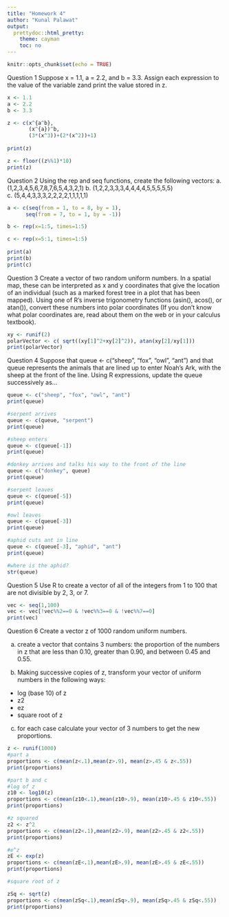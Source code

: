 ```yaml
---
title: "Homework 4"
author: "Kunal Palawat"
output:
  prettydoc::html_pretty:
    theme: cayman
    toc: no
---
```


```r
knitr::opts_chunk$set(echo = TRUE)
```

Question 1
Suppose x = 1.1, a = 2.2, and b = 3.3. Assign each expression to the value of the variable zand print the value stored in z.
```r
x <- 1.1
a <- 2.2
b <- 3.3

z <- c(x^{a^b},
       (x^{a})^b,
       (3*(x^3))+(2*(x^2))+1)
       
print(z)

z <- floor((z%%1)*10)
print(z)
```


Question 2
Using the rep and seq functions, create the following vectors:
a. (1,2,3,4,5,6,7,8,7,6,5,4,3,2,1)
b. (1,2,2,3,3,3,4,4,4,4,5,5,5,5,5)
c. (5,4,4,3,3,3,2,2,2,2,1,1,1,1,1)
```r
a <- c(seq(from = 1, to = 8, by = 1),
      seq(from = 7, to = 1, by = -1))

b <- rep(x=1:5, times=1:5)

c <- rep(x=5:1, times=1:5)
  
print(a)
print(b)
print(c)
```

Question 3
Create a vector of two random uniform numbers. In a spatial map, these can be interpreted as x and y coordinates that give the location of an individual (such as a marked forest tree in a plot that has been mapped). Using one of R’s inverse trigonometry functions (asin(), acos(), or atan()), convert these numbers into polar coordinates (If you don’t know what polar coordinates are, read about them on the web or in your calculus textbook).

```r
xy <- runif(2)
polarVector <- c( sqrt((xy[1]^2+xy[2]^2)), atan(xy[2]/xy[1]))
print(polarVector)
```

Question 4
Suppose that queue <- c("sheep", "fox", "owl", "ant") and that queue represents the animals that are lined up to enter Noah’s Ark, with the sheep at the front of the line. Using R expressions, update the queue successively as...
```r
queue <- c("sheep", "fox", "owl", "ant")
print(queue)

#serpent arrives
queue <- c(queue, "serpent")
print(queue)

#sheep enters
queue <- c(queue[-1])
print(queue)

#donkey arrives and talks his way to the front of the line
queue <- c("donkey", queue)
print(queue)

#serpent leaves
queue <- c(queue[-5])
print(queue)

#owl leaves
queue <- c(queue[-3])
print(queue)

#aphid cuts ant in line
queue <- c(queue[-3], "aphid", "ant")
print(queue)

#where is the aphid?
str(queue)

```

Question 5
Use R to create a vector of all of the integers from 1 to 100 that are not divisible by 2, 3, or 7.
```r
vec <- seq(1,100)
vec <- vec[!vec%%2==0 & !vec%%3==0 & !vec%%7==0]
print(vec)

```

Question 6
Create a vector z of 1000 random uniform numbers.

a. create a vector that contains 3 numbers: the proportion of the numbers in z that are less than 0.10, greater than 0.90, and between 0.45 and 0.55.

b. Making successive copies of z, transform your vector of uniform numbers in the following ways:

- log (base 10) of z
- z2
- ez
- square root of z

c. for each case calculate your vector of 3 numbers to get the new proportions.

```r
z <- runif(1000)
#part a
proportions <- c(mean(z<.1),mean(z>.9), mean(z>.45 & z<.55))
print(proportions)

#part b and c
#log of z
z10 <- log10(z)
proportions <- c(mean(z10<.1),mean(z10>.9), mean(z10>.45 & z10<.55))
print(proportions)

#z squared
z2 <- z^2
proportions <- c(mean(z2<.1),mean(z2>.9), mean(z2>.45 & z2<.55))
print(proportions)

#e^z
zE <- exp(z)
proportions <- c(mean(zE<.1),mean(zE>.9), mean(zE>.45 & zE<.55))
print(proportions)

#square root of z

zSq <- sqrt(z)
proportions <- c(mean(zSq<.1),mean(zSq>.9), mean(zSq>.45 & zSq<.55))
print(proportions)

```

